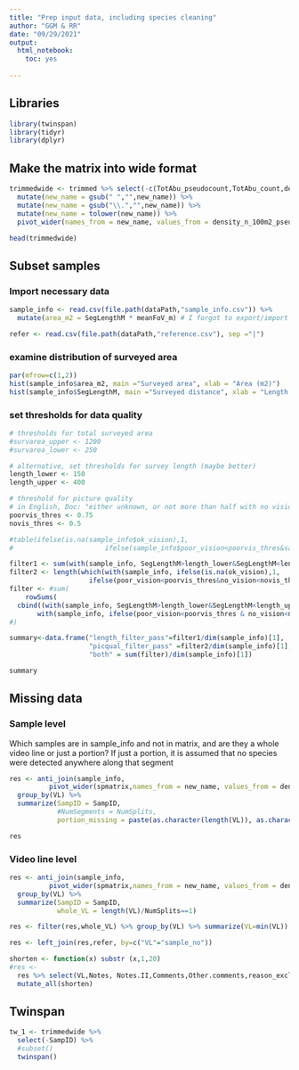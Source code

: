 ```yaml
---
title: "Prep input data, including species cleaning"
author: "GGM & RR"
date: "09/29/2021"
output: 
  html_notebook:
    toc: yes
  
---
```


## Libraries
```r
library(twinspan)
library(tidyr)
library(dplyr)
```


## Make the matrix into wide format
```r
trimmedwide <- trimmed %>% select(-c(TotAbu_pseudocount,TotAbu_count,density_n_100m2_count,clean_taxonomy)) %>%
  mutate(new_name = gsub(" ","",new_name)) %>%
  mutate(new_name = gsub("\\.","",new_name)) %>%
  mutate(new_name = tolower(new_name)) %>%
  pivot_wider(names_from = new_name, values_from = density_n_100m2_pseudocount, values_fill = 0, values_fn = sum)

head(trimmedwide)
```
## Subset samples
### Import necessary data
```r
sample_info <- read.csv(file.path(dataPath,"sample_info.csv")) %>%
  mutate(area_m2 = SegLengthM * meanFoV_m) # I forgot to export/import this column!

refer <- read.csv(file.path(dataPath,"reference.csv"), sep ="|")
```

### examine distribution of surveyed area
```r
par(mfrow=c(1,2))
hist(sample_info$area_m2, main ="Surveyed area", xlab = "Area (m2)")
hist(sample_info$SegLengthM, main ="Surveyed distance", xlab = "Length (m)")
```

### set thresholds for data quality
```r
# thresholds for total surveyed area
#survarea_upper <- 1200
#survarea_lower <- 250

# alternative, set thresholds for survey length (maybe better)
length_lower <- 150
length_upper <- 400

# threshold for picture quality
# in English, Doc: "either unknown, or not more than half with no vision, or not more than one quarter with poor vision"
poorvis_thres <- 0.75
novis_thres <- 0.5

#table(ifelse(is.na(sample_info$ok_vision),1,
#                       ifelse(sample_info$poor_vision<poorvis_thres&sample_info$no_vision<novis_thres,1,0)))

filter1 <- sum(with(sample_info, SegLengthM>length_lower&SegLengthM<length_upper))
filter2 <- length(which(with(sample_info, ifelse(is.na(ok_vision),1,
                    ifelse(poor_vision<poorvis_thres&no_vision<novis_thres,1,0)))==1))
filter <- #sum(
    rowSums(
  cbind((with(sample_info, SegLengthM>length_lower&SegLengthM<length_upper)),ifelse(is.na(sample_info$ok_vision),1,
       with(sample_info, ifelse(poor_vision<poorvis_thres & no_vision<novis_thres,1,0)))))==2
#)

summary<-data.frame("length_filter_pass"=filter1/dim(sample_info)[1],
                    "picqual_filter_pass" =filter2/dim(sample_info)[1],
                    "both" = sum(filter)/dim(sample_info)[1])

summary
```
## Missing data
### Sample level
Which samples are in sample_info and not in matrix, and are they a whole video line or just a portion? If just a portion, it is assumed that no species were detected anywhere along that segment
```r
res <- anti_join(sample_info,
          pivot_wider(spmatrix,names_from = new_name, values_from = density_n_100m2_pseudocount, values_fill = 0, values_fn = sum),by = "SampID")[,c(1,2,4)] %>%
  group_by(VL) %>%
  summarize(SampID = SampID,
            #NumSegments = NumSplits,
            portion_missing = paste(as.character(length(VL)), as.character(NumSplits), sep ="/"))

res
```
### Video line level
```r
res <- anti_join(sample_info,
          pivot_wider(spmatrix,names_from = new_name, values_from = density_n_100m2_pseudocount, values_fill = 0, values_fn = sum),by = "SampID")[,c(1,2,4)] %>%
  group_by(VL) %>%
  summarize(SampID = SampID,
            whole_VL = length(VL)/NumSplits==1)

res <- filter(res,whole_VL) %>% group_by(VL) %>% summarize(VL=min(VL))

res <- left_join(res,refer, by=c("VL"="sample_no"))

shorten <- function(x) substr (x,1,20)
#res <- 
  res %>% select(VL,Notes, Notes.II,Comments,Other.comments,reason_excluded) %>%
  mutate_all(shorten) 

```

## Twinspan
```r
tw_1 <- trimmedwide %>%
  select(-SampID) %>%
  #subset()
  twinspan()
```

